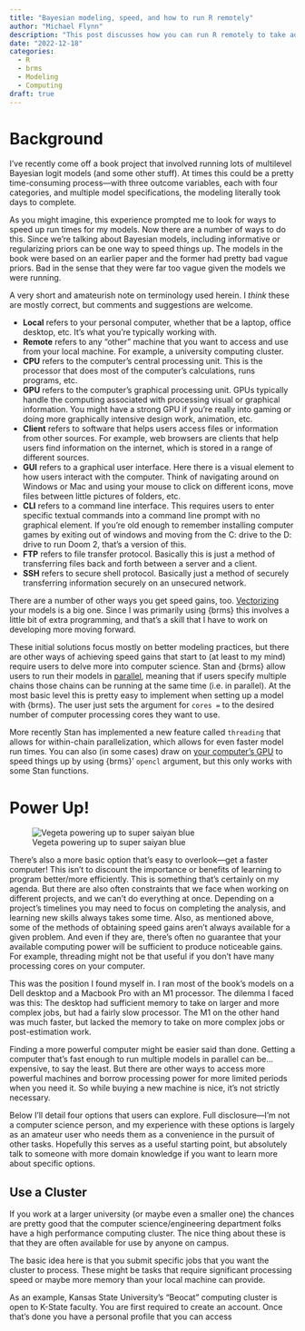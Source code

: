 ---
title: "Bayesian modeling, speed, and how to run R remotely"
author: "Michael Flynn"
description: "This post discusses how you can run R remotely to take advantage of more computing power on machines from a remote location."
date: "2022-12-18"
categories:
  - R
  - brms
  - Modeling
  - Computing
draft: true
---

# Background 

I've recently come off a book project that involved running lots of multilevel Bayesian logit models (and some other stuff). At times this could be a pretty time-consuming process---with three outcome variables, each with four categories, and multiple model specifications, the modeling literally took days to complete.

As you might imagine, this experience prompted me to look for ways to speed up run times for my models. Now there are a number of ways to do this. Since we're talking about Bayesian models, including informative or regularizing priors can be one way to speed things up. The models in the book were based on an earlier paper and the former had pretty bad vague priors. Bad in the sense that they were far too vague given the models we were running.

:::{.callout-note}
A very short and amateurish note on terminology used herein. I *think* these are mostly correct, but comments and suggestions are welcome.

- **Local** refers to your personal computer, whether that be a laptop, office desktop, etc. It's what you're typically working with.
- **Remote** refers to any "other" machine that you want to access and use from your local machine. For example, a university computing cluster.
- **CPU** refers to the computer's central processing unit. This is the processor that does most of the computer's calculations, runs programs, etc.
- **GPU** refers to the computer's graphical processing unit. GPUs typically handle the computing associated with processing visual or graphical information. You might have a strong GPU if you're really into gaming or doing more graphically intensive design work, animation, etc.
- **Client** refers to software that helps users access files or information from other sources. For example, web browsers are clients that help users find information on the internet, which is stored in a range of different sources.
- **GUI** refers to a graphical user interface. Here there is a visual element to how users interact with the computer. Think of navigating around on Windows or Mac and using your mouse to click on different icons, move files between little pictures of folders, etc.
- **CLI** refers to a command line interface. This requires users to enter specific textual commands into a command line prompt with no graphical element. If you're old enough to remember installing computer games by exiting out of windows and moving from the C: drive to the D: drive to run Doom 2, that's a version of this.
- **FTP** refers to file transfer protocol. Basically this is just a method of transferring files back and forth between a server and a client.
- **SSH** refers to secure shell protocol. Basically just a method of securely transferring information securely on an unsecured network.
:::


There are a number of other ways you get speed gains, too. [Vectorizing](https://mc-stan.org/docs/2_18/stan-users-guide/vectorization.html) your models is a big one. Since I was primarily using {brms} this involves a little bit of extra programming, and that's a skill that I have to work on developing more moving forward.

These initial solutions focus mostly on better modeling practices, but there are other ways of achieving speed gains that start to (at least to my mind) require users to delve more into computer science. Stan and {brms} allow users to run their models in [parallel](https://mc-stan.org/docs/2_23/stan-users-guide/parallelization-chapter.html), meaning that if users specify multiple chains those chains can be running at the same time (i.e. in parallel). At the most basic level this is pretty easy to implement when setting up a model with {brms}. The user just sets the argument for `cores =` to the desired number of computer processing cores they want to use. 

More recently Stan has implemented a new feature called `threading` that allows for within-chain parallelization, which allows for even faster model run times. You can also (in some cases) draw on [your computer's GPU](https://paul-buerkner.github.io/brms/reference/opencl.html) to speed things up by using {brms}' `opencl` argument, but this only works with some Stan functions.

# Power Up! 

![Vegeta powering up to super saiyan blue](https://media.giphy.com/media/dxld1UBIiGuoh31Fus/giphy.gif){fig-align="center"}


There's also a more basic option that's easy to overlook—get a faster computer! This isn't to discount the importance or benefits of learning to program better/more efficiently. This is something that's certainly on my agenda. But there are also often constraints that we face when working on different projects, and we can't do everything at once. Depending on a project's timelines you may need to focus on completing the analysis, and learning new skills always takes some time. Also, as mentioned above, some of the methods of obtaining speed gains aren't always available for a given problem. And even if they are, there's often no guarantee that your available computing power will be sufficient to produce noticeable gains. For example, threading might not be that useful if you don't have many processing cores on your computer.

This was the position I found myself in. I ran most of the book's models on a Dell desktop and a Macbook Pro with an M1 processor. The dilemma I faced was this: The desktop had sufficient memory to take on larger and more complex jobs, but had a fairly slow processor. The M1 on the other hand was much faster, but lacked the memory to take on more complex jobs or post-estimation work.

Finding a more powerful computer might be easier said than done. Getting a computer that's fast enough to run multiple models in parallel can be...expensive, to say the least. But there are other ways to access more powerful machines and borrow processing power for more limited periods when you need it.  So while buying a new machine is nice, it's not strictly necessary. 

Below I'll detail four options that users can explore. Full disclosure—I'm not a computer science person, and my experience with these options is largely as an amateur user who needs them as a convenience in the pursuit of other tasks. Hopefully this serves as a useful starting point, but absolutely talk to someone with more domain knowledge if you want to learn more about specific options.


## Use a Cluster

If you work at a larger university (or maybe even a smaller one) the chances are pretty good that the computer science/engineering department folks have a high performance computing cluster. The nice thing about these is that they are often available for use by anyone on campus.

The basic idea here is that you submit specific jobs that you want the cluster to process. These might be tasks that require significant processing speed or maybe more memory than your local machine can provide. 

As an example, Kansas State University's "Beocat" computing cluster is open to K-State faculty. You are first required to create an account. Once that's done you have a personal profile that you can access 



